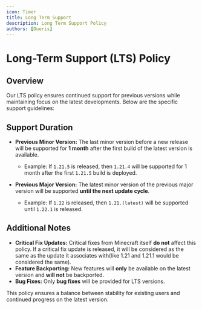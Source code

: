 ```yaml
---
icon: Timer
title: Long Term Support
description: Long Term Support Policy
authors: [Dueris]
---
```



# Long-Term Support (LTS) Policy

## Overview
Our LTS policy ensures continued support for previous versions while maintaining focus on the latest developments. Below are the specific support guidelines:

## Support Duration
- **Previous Minor Version:**
  The last minor version before a new release will be supported for **1 month** after the first build of the latest version is available.
  - Example: If `1.21.5` is released, then `1.21.4` will be supported for 1 month after the first `1.21.5` build is deployed.

- **Previous Major Version:**
  The latest minor version of the previous major version will be supported **until the next update cycle**.
  - Example: If `1.22` is released, then `1.21.(latest)` will be supported until `1.22.1` is released.

## Additional Notes
- **Critical Fix Updates:**
  Critical fixes from Minecraft itself **do not** affect this policy. If a critical fix update is released, it will be considered as the same as the update it associates with(like 1.21 and 1.21.1 would be considered the same).
- **Feature Backporting:**
  New features will **only** be available on the latest version and **will not** be backported.
- **Bug Fixes:**
  Only **bug fixes** will be provided for LTS versions.

This policy ensures a balance between stability for existing users and continued progress on the latest version.
